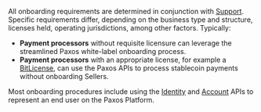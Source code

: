 All onboarding requirements are determined in conjunction with [Support](https://support.paxos.com/hc/en-us).
Specific requirements differ, depending on the business type and structure, licenses held, operating jurisdictions, among other factors.
Typically:

- **Payment processors** without requisite licensure can leverage the streamlined Paxos white-label onboarding process.
- **Payment processors** with an appropriate license, for example a [BitLicense](https://www.dfs.ny.gov/virtual_currency_businesses), can use the Paxos APIs to process stablecoin payments without onboarding Sellers.

Most onboarding procedures include using the [Identity](/api-reference/endpoints/identity) and [Account](/api-reference/endpoints/accounts) APIs to represent an end user on the Paxos Platform.